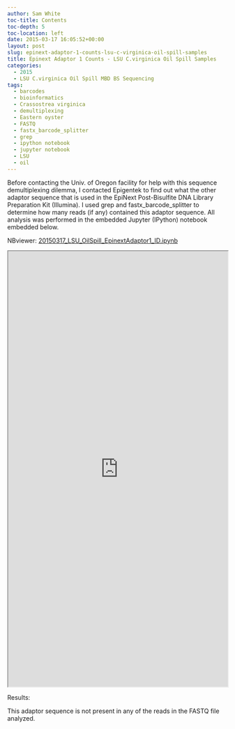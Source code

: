 ```yaml
---
author: Sam White
toc-title: Contents
toc-depth: 5
toc-location: left
date: 2015-03-17 16:05:52+00:00
layout: post
slug: epinext-adaptor-1-counts-lsu-c-virginica-oil-spill-samples
title: Epinext Adaptor 1 Counts - LSU C.virginica Oil Spill Samples
categories:
  - 2015
  - LSU C.virginica Oil Spill MBD BS Sequencing
tags:
  - barcodes
  - bioinformatics
  - Crassostrea virginica
  - demultiplexing
  - Eastern oyster
  - FASTQ
  - fastx_barcode_splitter
  - grep
  - ipython notebook
  - jupyter notebook
  - LSU
  - oil
---
```


Before contacting the Univ. of Oregon facility for help with this sequence demultiplexing dilemma, I contacted Epigentek to find out what the other adaptor sequence that is used in the EpiNext Post-Bisulfite DNA Library Preparation Kit (Illumina). I used grep and fastx_barcode_splitter to determine how many reads (if any) contained this adaptor sequence. All analysis was performed in the embedded Jupyter (IPython) notebook embedded below.

NBviewer: [20150317_LSU_OilSpill_EpinextAdaptor1_ID.ipynb](https://nbviewer.ipython.org/url/eagle.fish.washington.edu/Arabidopsis/iPythonNotebooks/20150317_LSU_OilSpill_EpinextAdaptor1_ID.ipynb)

<iframe src="https://nbviewer.ipython.org/url/eagle.fish.washington.edu/Arabidopsis/iPythonNotebooks/20150317_LSU_OilSpill_EpinextAdaptor1_ID.ipynb" width="100%" height="1000" scrolling="yes"></iframe>



Results:

This adaptor sequence is not present in any of the reads in the FASTQ file analyzed.
